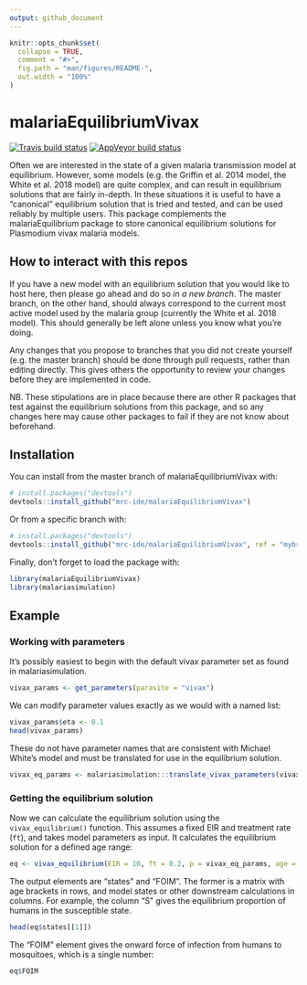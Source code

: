 ```yaml
---
output: github_document
---
```


<!-- README.md is generated from README.Rmd. Please edit that file -->

```r
knitr::opts_chunk$set(
  collapse = TRUE,
  comment = "#>",
  fig.path = "man/figures/README-",
  out.width = "100%"
)
```

# malariaEquilibriumVivax

[![Travis build status](https://travis-ci.org/mrc-ide/malariaEquilibriumVivax.svg?branch=master)](https://travis-ci.org/mrc-ide/malariaEquilibriumVivax)
[![AppVeyor build status](https://ci.appveyor.com/api/projects/status/github/mrc-ide/malariaEquilibriumVivax?branch=master&svg=true)](https://ci.appveyor.com/project/mrc-ide/malariaEquilibriumVivax)

Often we are interested in the state of a given malaria
transmission model at equilibrium. However, some models (e.g. the Griffin et
al. 2014 model, the White et al. 2018 model) are quite complex, and can result in equilibrium solutions
that are fairly in-depth. In these situations it is useful to have a
"canonical" equilibrium solution that is tried and tested, and can be used
reliably by multiple users. This package complements the malariaEquilibrium 
package to store canonical equilibrium solutions for Plasmodium vivax malaria models.

## How to interact with this repos

If you have a new model with an equilibrium solution that you would like to host
here, then please go ahead and do so *in a new branch*. The master branch, on
the other hand, should always correspond to the current most active model used
by the malaria group (currently the White et al. 2018 model). This should
generally be left alone unless you know what you're doing.

Any changes that you propose to branches that you did not create yourself (e.g.
the master branch) should be done through pull requests, rather than editing
directly. This gives others the opportunity to review your changes before they
are implemented in code.

NB. These stipulations are in place because there are other R packages that test
against the equilibrium solutions from this package, and so any changes here may
cause other packages to fail if they are not know about beforehand.

## Installation

You can install from the master branch of malariaEquilibriumVivax with:

``` r
# install.packages("devtools")
devtools::install_github("mrc-ide/malariaEquilibriumVivax")
```

Or from a specific branch with:

``` r
# install.packages("devtools")
devtools::install_github("mrc-ide/malariaEquilibriumVivax", ref = "mybranch")
```

Finally, don't forget to load the package with:

```r
library(malariaEquilibriumVivax)
library(malariasimulation)
```

## Example

### Working with parameters

It's possibly easiest to begin with the default vivax parameter set as found in malariasimulation.

```r
vivax_params <- get_parameters(parasite = "vivax")
```

We can modify parameter values exactly as we would with a named list:

```r
vivax_params$eta <- 0.1
head(vivax_params)
```

These do not have parameter names that are consistent with Michael White's model and must be translated for use in the equilibrium solution.
```r
vivax_eq_params <- malariasimulation:::translate_vivax_parameters(vivax_params)
```

### Getting the equilibrium solution

Now we can calculate the equilibrium solution using the `vivax_equilibrium()`
function. This assumes a fixed EIR and treatment rate (`ft`), and takes model
parameters as input. It calculates the equilibrium solution for a defined age
range:

```r
eq <- vivax_equilibrium(EIR = 10, ft = 0.2, p = vivax_eq_params, age = 0:10)
```

The output elements are "states" and "FOIM". The former is a matrix with age
brackets in rows, and model states or other downstream calculations in columns.
For example, the column "S" gives the equilibrium proportion of humans in the
susceptible state.

```r
head(eq$states[[1]])
```

The "FOIM" element gives the onward force of infection from humans to
mosquitoes, which is a single number:

```r
eq$FOIM
```
